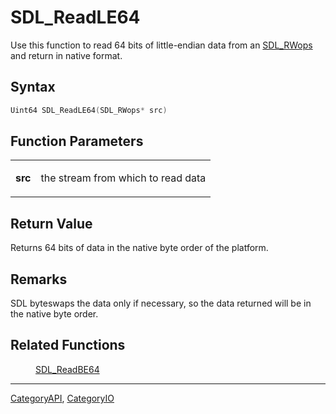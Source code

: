 
= SDL_ReadLE64 =
Use this function to read 64 bits of little-endian data from an [[SDL_RWops]] and return in native format.


== Syntax ==
<syntaxhighlight lang='c++'>
Uint64 SDL_ReadLE64(SDL_RWops* src)
</syntaxhighlight>

== Function Parameters ==
{|
|'''src'''
|the stream from which to read data
|}

== Return Value ==
Returns 64 bits of data in the native byte order of the platform.

== Remarks ==
SDL byteswaps the data only if necessary, so the data returned will be in the native byte order.

== Related Functions ==
:[[SDL_ReadBE64]]

----
[[CategoryAPI]], [[CategoryIO]]
